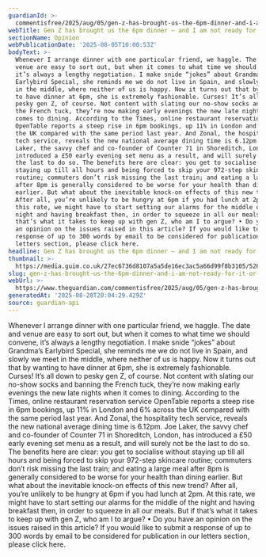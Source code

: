 ```yaml
---
guardianId: >-
  commentisfree/2025/aug/05/gen-z-has-brought-us-the-6pm-dinner-and-i-am-not-ready-for-it
webTitle: Gen Z has brought us the 6pm dinner – and I am not ready for it | Polly Hudson
sectionName: Opinion
webPublicationDate: '2025-08-05T10:00:53Z'
bodyText: >-
  Whenever I arrange dinner with one particular friend, we haggle. The date and
  venue are easy to sort out, but when it comes to what time we should convene,
  it’s always a lengthy negotiation. I make snide “jokes” about Grandma’s
  Earlybird Special, she reminds me we do not live in Spain, and slowly we meet
  in the middle, where neither of us is happy. Now it turns out that by wanting
  to have dinner at 6pm, she is extremely fashionable. Curses! It’s all down to
  pesky gen Z, of course. Not content with slating our no-show socks and banning
  the French tuck, they’re now making early evenings the new late nights when it
  comes to dining. According to the Times, online restaurant reservation service
  OpenTable reports a steep rise in 6pm bookings, up 11% in London and 6% across
  the UK compared with the same period last year. And Zonal, the hospitality
  tech service, reveals the new national average dining time is 6.12pm. Joe
  Laker, the savvy chef and co-founder of Counter 71 in Shoreditch, London, has
  introduced a £50 early evening set menu as a result, and will surely not be
  the last to do so. The benefits here are clear: you get to socialise without
  staying up till all hours and being forced to skip your 972-step skincare
  routine; commuters don’t risk missing the last train; and eating a large meal
  after 8pm is generally considered to be worse for your health than dining
  earlier. But what about the inevitable knock-on effects of this new trend?
  After all, you’re unlikely to be hungry at 6pm if you had lunch at 2pm. At
  this rate, we might have to start setting our alarms for the middle of the
  night and having breakfast then, in order to squeeze in all our meals. But if
  that’s what it takes to keep up with gen Z, who am I to argue? • Do you have
  an opinion on the issues raised in this article? If you would like to submit a
  response of up to 300 words by email to be considered for publication in our
  letters section, please click here.
headline: Gen Z has brought us the 6pm dinner – and I am not ready for it
thumbnail: >-
  https://media.guim.co.uk/27ec6736d8107a5a5de16ec3ac5a66d99f8b3105/526_0_4560_3648/500.jpg
slug: gen-z-has-brought-us-the-6pm-dinner-and-i-am-not-ready-for-it-or-polly-hudson
webUrl: >-
  https://www.theguardian.com/commentisfree/2025/aug/05/gen-z-has-brought-us-the-6pm-dinner-and-i-am-not-ready-for-it
generatedAt: '2025-08-28T20:04:29.429Z'
source: guardian-api
---
```

Whenever I arrange dinner with one particular friend, we haggle. The date and venue are easy to sort out, but when it comes to what time we should convene, it’s always a lengthy negotiation. I make snide “jokes” about Grandma’s Earlybird Special, she reminds me we do not live in Spain, and slowly we meet in the middle, where neither of us is happy. Now it turns out that by wanting to have dinner at 6pm, she is extremely fashionable. Curses! It’s all down to pesky gen Z, of course. Not content with slating our no-show socks and banning the French tuck, they’re now making early evenings the new late nights when it comes to dining. According to the Times, online restaurant reservation service OpenTable reports a steep rise in 6pm bookings, up 11% in London and 6% across the UK compared with the same period last year. And Zonal, the hospitality tech service, reveals the new national average dining time is 6.12pm. Joe Laker, the savvy chef and co-founder of Counter 71 in Shoreditch, London, has introduced a £50 early evening set menu as a result, and will surely not be the last to do so. The benefits here are clear: you get to socialise without staying up till all hours and being forced to skip your 972-step skincare routine; commuters don’t risk missing the last train; and eating a large meal after 8pm is generally considered to be worse for your health than dining earlier. But what about the inevitable knock-on effects of this new trend? After all, you’re unlikely to be hungry at 6pm if you had lunch at 2pm. At this rate, we might have to start setting our alarms for the middle of the night and having breakfast then, in order to squeeze in all our meals. But if that’s what it takes to keep up with gen Z, who am I to argue? • Do you have an opinion on the issues raised in this article? If you would like to submit a response of up to 300 words by email to be considered for publication in our letters section, please click here.
